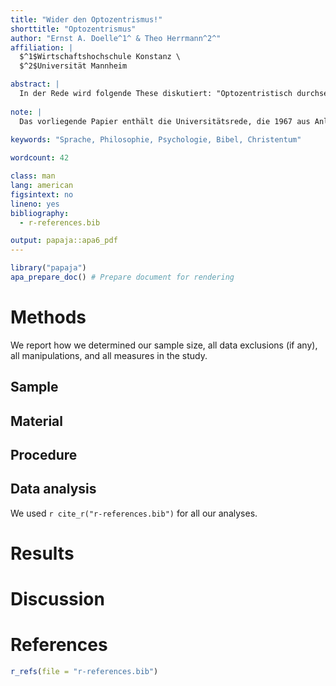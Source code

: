 ```yaml
---
title: "Wider den Optozentrismus!"
shorttitle: "Optozentrismus"
author: "Ernst A. Doelle^1^ & Theo Herrmann^2^"
affiliation: |
  $^1$Wirtschaftshochschule Konstanz \
  $^2$Universität Mannheim

abstract: |
  In der Rede wird folgende These diskutiert: "Optozentristisch durchseucht sind Philosophie und die Wissenschaft. Sprache verrät sie ebenso, wie sich ihre Tochter, die Psychologie, durch ihre Sprache verrät. Wir alle sprechen gänzlich unreflektiert von Einsicht, von Introspektion, von Betrachtungsweisen, von Nachbildern, von Beschaulichkeit, von Imagination." Die Konstruktion unseres Weltbildes durch das Wort "enthält in abschreckend modriger und fossilisierter Weise den uralten mediterranen Optozentrismus. Er herrscht über uns wie ein uralter böser Dämon." Der Verfasser zeigt, daß diese Weltsicht nicht erst mit der jüdisch-christlichen Bibel, sondern schon mit den alten Griechen anfing.
  
note: |
  Das vorliegende Papier enthält die Universitätsrede, die 1967 aus Anlaß der Zueignung des Ehrenskriptoriums der August-Ernst-Hochschule zu Hildesheim gehalten worden ist. Dieses Vortragsmanuskript von Ernst August Dölle war bislang verschwunden.
  
keywords: "Sprache, Philosophie, Psychologie, Bibel, Christentum"

wordcount: 42

class: man
lang: american
figsintext: no
lineno: yes
bibliography:
  - r-references.bib

output: papaja::apa6_pdf
---
```


```r
library("papaja")
apa_prepare_doc() # Prepare document for rendering
```


# Methods
We report how we determined our sample size, all data exclusions (if any), all manipulations, and all measures in the study. <!-- 21-word solution (Simmons, Nelson & Simonsohn, 2012; retrieved from http://ssrn.com/abstract=2160588) -->

## Sample

## Material

## Procedure

## Data analysis
We used `r cite_r("r-references.bib")` for all our analyses.


# Results

# Discussion

# References
```r
r_refs(file = "r-references.bib")
```

